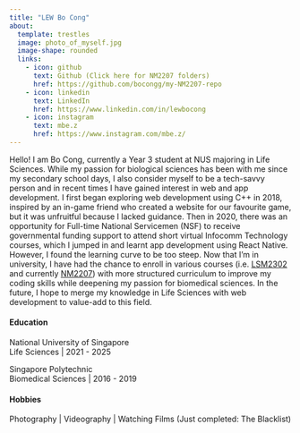 ```yaml
---
title: "LEW Bo Cong"
about:
  template: trestles
  image: photo_of_myself.jpg
  image-shape: rounded
  links:
    - icon: github
      text: Github (Click here for NM2207 folders)
      href: https://github.com/bocongg/my-NM2207-repo
    - icon: linkedin
      text: LinkedIn
      href: https://www.linkedin.com/in/lewbocong
    - icon: instagram
      text: mbe.z
      href: https://www.instagram.com/mbe.z/
---
```


Hello! I am Bo Cong, currently a Year 3 student at NUS majoring in Life Sciences. While my passion for biological sciences has been with me since my secondary school days, I also consider myself to be a tech-savvy person and in recent times I have gained interest in web and app development. I first began exploring web development using C++ in 2018, inspired by an in-game friend who created a website for our favourite game, but it was unfruitful because I lacked guidance. Then in 2020, there was an opportunity for Full-time National Servicemen (NSF) to receive governmental funding support to attend short virtual Infocomm Technology courses, which I jumped in and learnt app development using React Native. However, I found the learning curve to be too steep. Now that I'm in university, I have had the chance to enroll in various courses (i.e. [LSM2302](https://nusmods.com/courses/LSM2302/computational-thinking-for-life-sciences) and currently [NM2207](https://nusmods.com/courses/NM2207/computational-media-literacy)) with more structured curriculum to improve my coding skills while deepening my passion for biomedical sciences. In the future, I hope to merge my knowledge in Life Sciences with web development to value-add to this field.

#### **Education**

National University of Singapore\
Life Sciences \| 2021 - 2025

Singapore Polytechnic\
Biomedical Sciences \| 2016 - 2019

#### **Hobbies**

Photography \| Videography \| Watching Films (Just completed: The Blacklist)
